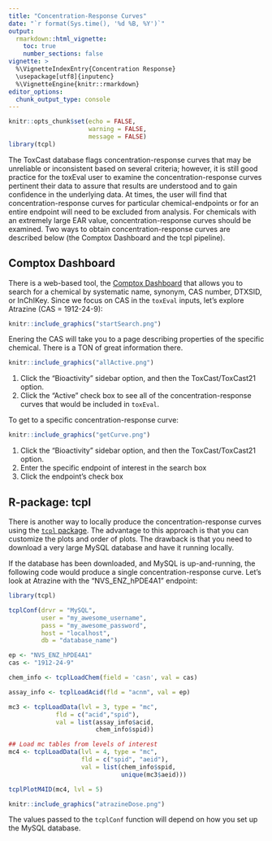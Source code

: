 ```yaml
---
title: "Concentration-Response Curves"
date: "`r format(Sys.time(), '%d %B, %Y')`"
output: 
  rmarkdown::html_vignette:
    toc: true
    number_sections: false
vignette: >
  %\VignetteIndexEntry{Concentration Response}
  \usepackage[utf8]{inputenc}
  %\VignetteEngine{knitr::rmarkdown}
editor_options: 
  chunk_output_type: console
---
```


```r
knitr::opts_chunk$set(echo = FALSE,
                      warning = FALSE,
                      message = FALSE)
library(tcpl)
```

The ToxCast database flags concentration-response curves that may be unreliable or inconsistent based on several criteria; however, it is still good practice for the toxEval user to examine the concentration-response curves pertinent their data to assure that results are understood and to gain confidence in the underlying data. At times, the user will find that concentration-response curves for particular  chemical-endpoints or for an entire endpoint will need to be excluded from analysis. For chemicals with an extremely large EAR value, concentration-response curves should be examined. Two ways to obtain concentration-response curves are described below (the Comptox Dashboard and the tcpl pipeline).

## Comptox Dashboard

There is a web-based tool, the [Comptox Dashboard](https://comptox.epa.gov/dashboard) that allows you to search for a chemical by systematic name, synonym, CAS number, DTXSID, or InChIKey. Since we focus on CAS in the `toxEval` inputs, let's explore Atrazine (CAS = 1912-24-9):

```r
knitr::include_graphics("startSearch.png")
```


Enering the CAS will take you to a page describing properties of the specific chemical. There is a TON of great information there.

```r
knitr::include_graphics("allActive.png")
```

1. Click the "Bioactivity" sidebar option, and then the ToxCast/ToxCast21 option.
2. Click the "Active" check box to see all of the concentration-response curves that would be included in `toxEval`.


To get to a specific concentration-response curve:

```r
knitr::include_graphics("getCurve.png")
```


1. Click the "Bioactivity" sidebar option, and then the ToxCast/ToxCast21 option. 
2. Enter the specific endpoint of interest in the search box
3. Click the endpoint's check box

## R-package: tcpl

There is another way to locally produce the concentration-response curves using the [`tcpl` package](https://cran.r-project.org/web/packages/tcpl/index.html). The advantage to this approach is that you can customize the plots and order of plots. The drawback is that you need to download a very large MySQL database and have it running locally. 

If the database has been downloaded, and MySQL is up-and-running, the following code would produce a single concentration-response curve. Let's look at Atrazine with the "NVS_ENZ_hPDE4A1" endpoint:

```r
library(tcpl)

tcplConf(drvr = "MySQL", 
         user = "my_awesome_username",
         pass = "my_awesome_password",
         host = "localhost", 
         db = "database_name")

ep <- "NVS_ENZ_hPDE4A1"
cas <- "1912-24-9"

chem_info <- tcplLoadChem(field = 'casn', val = cas)

assay_info <- tcplLoadAcid(fld = "acnm", val = ep)

mc3 <- tcplLoadData(lvl = 3, type = "mc", 
             fld = c("acid","spid"), 
             val = list(assay_info$acid,
                        chem_info$spid))

## Load mc tables from levels of interest
mc4 <- tcplLoadData(lvl = 4, type = "mc", 
                    fld = c("spid", "aeid"), 
                    val = list(chem_info$spid,
                               unique(mc3$aeid)))

tcplPlotM4ID(mc4, lvl = 5)

```

```r
knitr::include_graphics("atrazineDose.png")
```


The values passed to the `tcplConf` function will depend on how you set up the MySQL database.



